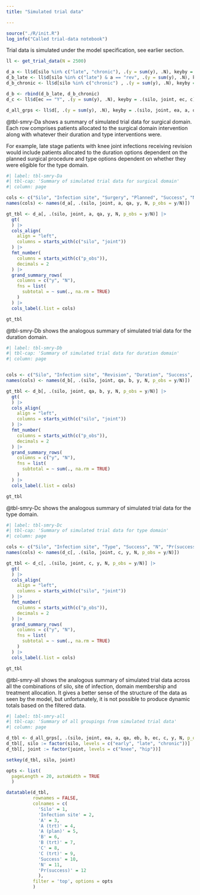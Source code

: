 ```yaml
---
title: "Simulated trial data"

---
```


```r
source("./R/init.R")
log_info("Called trial-data notebook")
```


Trial data is simulated under the model specification, see earlier section.

```r
ll <- get_trial_data(N = 2500)

d_a <- ll$d[silo %in% c("late", "chronic"), .(y = sum(y), .N), keyby = .(silo, joint, ea, a, qa)]
d_b_late <- ll$d[silo %in% c("late") & a == "rev", .(y = sum(y), .N), keyby = .(silo, joint, qa, eb, b)]
d_b_chronic <- ll$d[silo %in% c("chronic") , .(y = sum(y), .N), keyby = .(silo, joint, qa, eb, b)]

d_b <- rbind(d_b_late, d_b_chronic)
d_c <- ll$d[ec == "Y", .(y = sum(y), .N), keyby = .(silo, joint, ec, c)]

d_all_grps <- ll$d[, .(y = sum(y), .N), keyby = .(silo, joint, ea, a, qa, eb, b, ec, c)]
```

@tbl-smry-Da shows a summary of simulated trial data for surgical domain.
Each row comprises patients allocated to the surgical domain intervention along with whatever their duration and type interventions were.

For example, late stage patients with knee joint infections receiving revision would include patients allocated to the duration options dependent on the planned surgical procedure and type options dependent on whether they were eligible for the type domain.

```r
#| label: tbl-smry-Da
#| tbl-cap: 'Summary of simulated trial data for surgical domain'
#| column: page

cols <- c("Silo", "Infection site", "Surgery", "Planned", "Success", "N", "Pr(success)")
names(cols) <- names(d_a[, .(silo, joint, a, qa, y, N, p_obs = y/N)])

gt_tbl <- d_a[, .(silo, joint, a, qa, y, N, p_obs = y/N)] |> 
  gt(
  ) |> 
  cols_align(
    align = "left",
    columns = starts_with(c("silo", "joint"))
  ) |> 
  fmt_number(
    columns = starts_with(c("p_obs")),
    decimals = 2
  ) |>
  grand_summary_rows(
    columns = c("y", "N"),
    fns = list(
      subtotal = ~ sum(., na.rm = TRUE)
    )
  ) |>
  cols_label(.list = cols)

gt_tbl
```

@tbl-smry-Db shows the analogous summary of simulated trial data for the duration domain.

```r
#| label: tbl-smry-Db
#| tbl-cap: 'Summary of simulated trial data for duration domain'
#| column: page


cols <- c("Silo", "Infection site", "Revision", "Duration", "Success", "N", "Pr(success)")
names(cols) <- names(d_b[, .(silo, joint, qa, b, y, N, p_obs = y/N)])

gt_tbl <- d_b[, .(silo, joint, qa, b, y, N, p_obs = y/N)] |> 
  gt(
  ) |> 
  cols_align(
    align = "left",
    columns = starts_with(c("silo", "joint"))
  ) |> 
  fmt_number(
    columns = starts_with(c("p_obs")),
    decimals = 2
  ) |>
  grand_summary_rows(
    columns = c("y", "N"),
    fns = list(
      subtotal = ~ sum(., na.rm = TRUE)
    )
  ) |>
  cols_label(.list = cols)

gt_tbl

```

@tbl-smry-Dc shows the analogous summary of simulated trial data for the type domain.

```r
#| label: tbl-smry-Dc
#| tbl-cap: 'Summary of simulated trial data for type domain'
#| column: page

cols <- c("Silo", "Infection site", "Type", "Success", "N", "Pr(success)")
names(cols) <- names(d_c[, .(silo, joint, c, y, N, p_obs = y/N)])

gt_tbl <- d_c[, .(silo, joint, c, y, N, p_obs = y/N)] |> 
  gt(
  ) |> 
  cols_align(
    align = "left",
    columns = starts_with(c("silo", "joint"))
  ) |> 
  fmt_number(
    columns = starts_with(c("p_obs")),
    decimals = 2
  ) |>
  grand_summary_rows(
    columns = c("y", "N"),
    fns = list(
      subtotal = ~ sum(., na.rm = TRUE)
    )
  ) |>
  cols_label(.list = cols)

gt_tbl
```

@tbl-smry-all shows the analogous summary of simulated trial data across all the combinations of silo, site of infection, domain membership and treatment allocation.
It gives a better sense of the structure of the data as seen by the model, but unfortunately, it is not possible to produce dynamic totals based on the filtered data.

```r
#| label: tbl-smry-all
#| tbl-cap: 'Summary of all groupings from simulated trial data'
#| column: page

d_tbl <- d_all_grps[, .(silo, joint, ea, a, qa, eb, b, ec, c, y, N, p_obs = round(y/N, 2))]
d_tbl[, silo := factor(silo, levels = c("early", "late", "chronic"))]
d_tbl[, joint := factor(joint, levels = c("knee", "hip"))]

setkey(d_tbl, silo, joint)

opts <- list(
  pageLength = 20, autoWidth = TRUE
  )

datatable(d_tbl,
          rownames = FALSE,
          colnames = c(
            'Silo' = 1, 
            'Infection site' = 2,
            'A' = 3,
            'A (trt)' = 4,
            'A (plan)' = 5,
            'B' = 6,
            'B (trt)' = 7,
            'C' = 8,
            'C (trt)' = 9,
            'Success' = 10,
            'N' = 11,
            'Pr(success)' = 12
            ),
          filter = 'top', options = opts
          )

```

